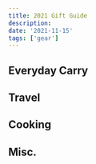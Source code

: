 ```yaml
---
title: 2021 Gift Guide
description:
date: '2021-11-15'
tags: ['gear']
---
```


## Everyday Carry

<Card
  link="https://bellroy.com/products/phone-case-3-card/leather_i12/black"
  variant="emerald"
  eyebrow="Everyday Carry"
  title="Bellroy 3 card phone case"
  description="I only ever need to carry three cards with me these days, so this phone case/wallet hybrid from Bellroy has been absolutely perfect."
/>

<Card
  link="https://www.benchmade.com/533.html"
  variant="emerald"
  eyebrow="Everyday Carry"
  title="Benchmande mini bugout"
  description="If I could only carry one knife with me the rest of my life, it'd be the mini bugout. The quality, functionality, warranty and aesthetic all line up for me in what I look for in an everyday carry knife."
/>

<Card
  link="https://www.olightstore.com/i3t-eos.html"
  variant="emerald"
  eyebrow="Everyday Carry"
  title="Olight i3T EOS"
  description="Some folks don't understand, but I do carry a dedicated flashlight with me everyday. This time of year, when it is dark by 5pm, it is always handy when taking the dog out or checking on the meat on the grill. The i3T has just enough functionality in a lightweight, easy to carry package."
/>

## Travel

<Card
  link="https://www.peakdesign.com/products/packing-cube?variant=11531140104236"
  variant="amber"
  eyebrow="Travel"
  title="Peak Design medium packing cube"
  description="I usally try and stick to one bag travel when traveling, and packing cubes help keep things organized. The Peak Design medium packing cube is a quality piece of kit and fits just enough for 7 days on the road."
/>

<Card
  link="https://evergoods.us/products/civic-half-zip-22l"
  variant="amber"
  eyebrow="Travel"
  title="Evergoods CHZ22"
  description="To me, the CHZ22 is the best everyday backpack on the market for me. Made of high quality materials, perfect silhouette, and two generous sized water bottle holders."
/>

<Card
  link="https://www.niteize.com/product/RunOff-Waterproof-Medium-Travel-Pouch.asp"
  variant="amber"
  eyebrow="Travel"
  title="Nite Ize RunOff Waterproof Medium Travel Pouch"
  description="Simple no-fuss waterproof pouches. I use the Medium Travel Pouch for a emergency kit that I keep with me and use the 3-1-1 pouch for a dopp kit while traveling."
/>

## Cooking

<Card
  link="https://www.penguinrandomhouse.com/books/552830/cooking-at-home-by-david-chang-and-priya-krishna/"
  variant="blue"
  eyebrow="Cooking"
  title="Cooking at Home by David Chang &amp; Priya Krishna"
  description="Big fan of David Chang and his no bullshit approach to home cooking."
/>

<Card
  link="https://www.pkgrills.com/the-all-new-original-pk300-grill-smoker-graphite/"
  variant="blue"
  eyebrow="Cooking"
  title="New Original PK Grill"
  description="I've had my eyes on a PK for years. When they released the New Original sometime this year, I finally pulled the trigged. I love cooking on this grill. The rectangular shape makes it great for two-zone cooking. This is one of those heirloom products that can be handed down to future generations to enjoy."
/>

<Card
  link="https://www.pkgrills.com/the-all-new-original-pk300-grill-smoker-graphite/"
  variant="blue"
  eyebrow="Cooking"
  title="Meat Church Rubs"
  description="Some of the best rubs I have tried so far. Works great not just on meats, but also on vegetables. Highly recommend the Honey Hog BBQ and Honey Hog Hot."
/>

## Misc.

<Card
  link="https://missionbelt.com/collections/35mm-belts"
  variant="violet"
  eyebrow="Misc."
  title="Mission Belt"
  description="Lorem ipsum dolor sit amet consectetur adipisicing elit. Repudiandae blanditiis ullam itaque modi autem ex perspiciatis recusandae amet voluptates earum? Sapiente quae."
/>


<Card
  link="https://store.sunski.com/products/treeline"
  variant="violet"
  eyebrow="Misc."
  title="Sunski Treeline sunglasses"
  description="Lorem ipsum dolor sit amet consectetur adipisicing elit. Repudiandae blanditiis ullam itaque modi autem ex perspiciatis recusandae amet voluptates earum? Sapiente quae."
/>

<Card
  link="https://www.pkgrills.com/the-all-new-original-pk300-grill-smoker-graphite/"
  variant="violet"
  eyebrow="Misc."
  title="Zuca Compact Disc Golf Cart"
  description="A life saver during the warmer months here in Michigan. Not having to carry a decently heavy bag on your pack throughout a round has been a game changer. Holds just enough discs."
/>